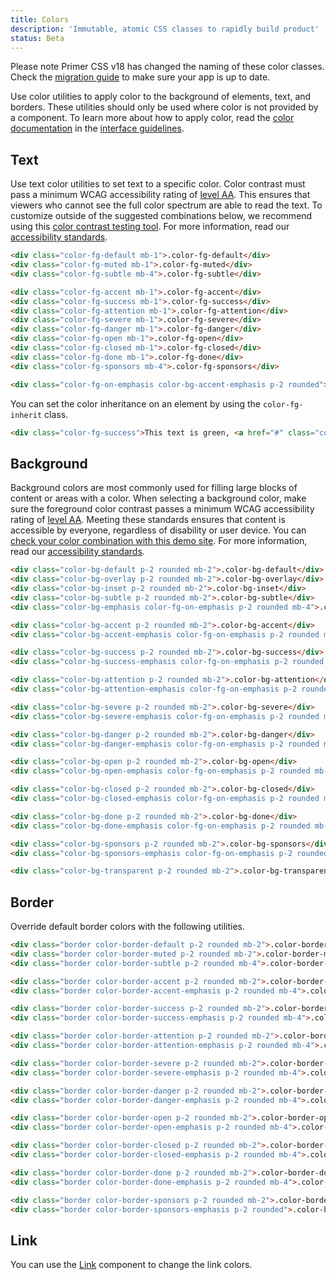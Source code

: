 ```yaml
---
title: Colors
description: 'Immutable, atomic CSS classes to rapidly build product'
status: Beta
---
```


<Note>
  Please note Primer CSS v18 has changed the naming of these color classes. Check the <a href="/css/support/v18-migration">migration guide</a> to make sure your app is up to date.
</Note>

Use color utilities to apply color to the background of elements, text, and borders. These utilities should only be used where color is not provided by a component. To learn more about how to apply color, read the [color documentation](https://primer.style/design/foundations/color) in the [interface guidelines](https://primer.style/design/).

## Text

Use text color utilities to set text to a specific color. Color contrast must pass a minimum WCAG accessibility rating of [level AA](https://www.w3.org/TR/UNDERSTANDING-WCAG20/visual-audio-contrast-contrast.html). This ensures that viewers who cannot see the full color spectrum are able to read the text. To customize outside of the suggested combinations below, we recommend using this [color contrast testing tool](https://colorable.jxnblk.com/). For more information, read our [accessibility standards](../principles/accessibility).

```html live
<div class="color-fg-default mb-1">.color-fg-default</div>
<div class="color-fg-muted mb-1">.color-fg-muted</div>
<div class="color-fg-subtle mb-4">.color-fg-subtle</div>

<div class="color-fg-accent mb-1">.color-fg-accent</div>
<div class="color-fg-success mb-1">.color-fg-success</div>
<div class="color-fg-attention mb-1">.color-fg-attention</div>
<div class="color-fg-severe mb-1">.color-fg-severe</div>
<div class="color-fg-danger mb-1">.color-fg-danger</div>
<div class="color-fg-open mb-1">.color-fg-open</div>
<div class="color-fg-closed mb-1">.color-fg-closed</div>
<div class="color-fg-done mb-1">.color-fg-done</div>
<div class="color-fg-sponsors mb-4">.color-fg-sponsors</div>

<div class="color-fg-on-emphasis color-bg-accent-emphasis p-2 rounded">.color-fg-on-emphasis</div>
```

You can set the color inheritance on an element by using the `color-fg-inherit` class.

```html live
<div class="color-fg-success">This text is green, <a href="#" class="color-fg-inherit">including the link</a></div>
```

## Background

Background colors are most commonly used for filling large blocks of content or areas with a color. When selecting a background color, make sure the foreground color contrast passes a minimum WCAG accessibility rating of [level AA](https://www.w3.org/TR/UNDERSTANDING-WCAG20/visual-audio-contrast-contrast.html). Meeting these standards ensures that content is accessible by everyone, regardless of disability or user device. You can [check your color combination with this demo site](https://colorable.jxnblk.com/). For more information, read our [accessibility standards](../principles/accessibility).

```html live
<div class="color-bg-default p-2 rounded mb-2">.color-bg-default</div>
<div class="color-bg-overlay p-2 rounded mb-2">.color-bg-overlay</div>
<div class="color-bg-inset p-2 rounded mb-2">.color-bg-inset</div>
<div class="color-bg-subtle p-2 rounded mb-2">.color-bg-subtle</div>
<div class="color-bg-emphasis color-fg-on-emphasis p-2 rounded mb-4">.color-bg-emphasis</div>

<div class="color-bg-accent p-2 rounded mb-2">.color-bg-accent</div>
<div class="color-bg-accent-emphasis color-fg-on-emphasis p-2 rounded mb-4">.color-bg-accent-emphasis</div>

<div class="color-bg-success p-2 rounded mb-2">.color-bg-success</div>
<div class="color-bg-success-emphasis color-fg-on-emphasis p-2 rounded mb-4">.color-bg-success-emphasis</div>

<div class="color-bg-attention p-2 rounded mb-2">.color-bg-attention</div>
<div class="color-bg-attention-emphasis color-fg-on-emphasis p-2 rounded mb-4">.color-bg-attention-emphasis</div>

<div class="color-bg-severe p-2 rounded mb-2">.color-bg-severe</div>
<div class="color-bg-severe-emphasis color-fg-on-emphasis p-2 rounded mb-4">.color-bg-severe-emphasis</div>

<div class="color-bg-danger p-2 rounded mb-2">.color-bg-danger</div>
<div class="color-bg-danger-emphasis color-fg-on-emphasis p-2 rounded mb-4">.color-bg-danger-emphasis</div>

<div class="color-bg-open p-2 rounded mb-2">.color-bg-open</div>
<div class="color-bg-open-emphasis color-fg-on-emphasis p-2 rounded mb-4">.color-bg-open-emphasis</div>

<div class="color-bg-closed p-2 rounded mb-2">.color-bg-closed</div>
<div class="color-bg-closed-emphasis color-fg-on-emphasis p-2 rounded mb-4">.color-bg-closed-emphasis</div>

<div class="color-bg-done p-2 rounded mb-2">.color-bg-done</div>
<div class="color-bg-done-emphasis color-fg-on-emphasis p-2 rounded mb-4">.color-bg-done-emphasis</div>

<div class="color-bg-sponsors p-2 rounded mb-2">.color-bg-sponsors</div>
<div class="color-bg-sponsors-emphasis color-fg-on-emphasis p-2 rounded">.color-bg-sponsors-emphasis</div>

<div class="color-bg-transparent p-2 rounded mb-2">.color-bg-transparent</div>
```

## Border

Override default border colors with the following utilities.

```html live
<div class="border color-border-default p-2 rounded mb-2">.color-border-default</div>
<div class="border color-border-muted p-2 rounded mb-2">.color-border-muted</div>
<div class="border color-border-subtle p-2 rounded mb-4">.color-border-subtle</div>

<div class="border color-border-accent p-2 rounded mb-2">.color-border-accent</div>
<div class="border color-border-accent-emphasis p-2 rounded mb-4">.color-border-accent-emphasis</div>

<div class="border color-border-success p-2 rounded mb-2">.color-border-success</div>
<div class="border color-border-success-emphasis p-2 rounded mb-4">.color-border-success-emphasis</div>

<div class="border color-border-attention p-2 rounded mb-2">.color-border-attention</div>
<div class="border color-border-attention-emphasis p-2 rounded mb-4">.color-border-attention-emphasis</div>

<div class="border color-border-severe p-2 rounded mb-2">.color-border-severe</div>
<div class="border color-border-severe-emphasis p-2 rounded mb-4">.color-border-severe-emphasis</div>

<div class="border color-border-danger p-2 rounded mb-2">.color-border-danger</div>
<div class="border color-border-danger-emphasis p-2 rounded mb-4">.color-border-danger-emphasis</div>

<div class="border color-border-open p-2 rounded mb-2">.color-border-open</div>
<div class="border color-border-open-emphasis p-2 rounded mb-4">.color-border-open-emphasis</div>

<div class="border color-border-closed p-2 rounded mb-2">.color-border-closed</div>
<div class="border color-border-closed-emphasis p-2 rounded mb-4">.color-border-closed-emphasis</div>

<div class="border color-border-done p-2 rounded mb-2">.color-border-done</div>
<div class="border color-border-done-emphasis p-2 rounded mb-4">.color-border-done-emphasis</div>

<div class="border color-border-sponsors p-2 rounded mb-2">.color-border-sponsors</div>
<div class="border color-border-sponsors-emphasis p-2 rounded">.color-border-sponsors-emphasis</div>
```

## Link

You can use the [Link](../components/links) component to change the link colors.
